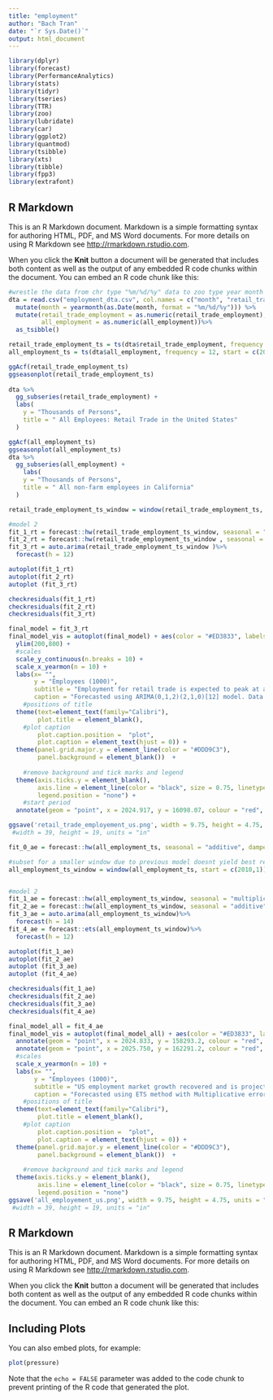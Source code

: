 ```yaml
---
title: "employment"
author: "Bach Tran"
date: "`r Sys.Date()`"
output: html_document
---
```


```r
library(dplyr)
library(forecast)
library(PerformanceAnalytics)
library(stats)
library(tidyr)
library(tseries) 
library(TTR)
library(zoo)
library(lubridate)
library(car) 
library(ggplot2)
library(quantmod)
library(tsibble)
library(xts)
library(tibble)
library(fpp3)
library(extrafont)

```

## R Markdown

This is an R Markdown document. Markdown is a simple formatting syntax for authoring HTML, PDF, and MS Word documents. For more details on using R Markdown see <http://rmarkdown.rstudio.com>.

When you click the **Knit** button a document will be generated that includes both content as well as the output of any embedded R code chunks within the document. You can embed an R code chunk like this:


```r
#wrestle the data from chr type "%m/%d/%y" data to zoo type year month 
dta = read.csv("employment_dta.csv", col.names = c("month", "retail_trade_employment", "all_employment")) %>%
  mutate(month = yearmonth(as.Date(month, format = "%m/%d/%y"))) %>%
  mutate(retail_trade_employment = as.numeric(retail_trade_employment),
         all_employment = as.numeric(all_employment))%>%
  as_tsibble()

retail_trade_employment_ts = ts(dta$retail_trade_employment, frequency = 12, start =c(2000,1))
all_employment_ts = ts(dta$all_employment, frequency = 12, start = c(2000,1))
```

```r
ggAcf(retail_trade_employment_ts)
ggseasonplot(retail_trade_employment_ts) 
 
dta %>% 
  gg_subseries(retail_trade_employment) +
  labs(
    y = "Thousands of Persons",
    title = " All Employees: Retail Trade in the United States"
  )

ggAcf(all_employment_ts)
ggseasonplot(all_employment_ts) 
dta %>%
  gg_subseries(all_employment) +
    labs(
    y = "Thousands of Persons",
    title = " All non-farm employees in California"
  ) 
```

```r
retail_trade_employment_ts_window = window(retail_trade_employment_ts, start = c(2010,1))

#model 2
fit_1_rt = forecast::hw(retail_trade_employment_ts_window, seasonal = "multiplicative", damped =T, h = 36)
fit_2_rt = forecast::hw(retail_trade_employment_ts_window , seasonal = "additive", damped = T, h = 36)
fit_3_rt = auto.arima(retail_trade_employment_ts_window )%>%
  forecast(h = 12)

autoplot(fit_1_rt)
autoplot(fit_2_rt)
autoplot (fit_3_rt)

checkresiduals(fit_1_rt)
checkresiduals(fit_2_rt)
checkresiduals(fit_3_rt)
```

```r
final_model = fit_3_rt
final_model_vis = autoplot(final_model) + aes(color = "#ED3833", labels = "Historical Data") +
  ylim(200,800) +
  #scales
  scale_y_continuous(n.breaks = 10) +
  scale_x_yearmon(n = 10) +
  labs(x= "", 
       y = "Employees (1000)", 
       subtitle = "Employment for retail trade is expected to peak at around 16.1 million employees each year.\nPositive trend and slightly less volatile seasonality as time progresses",
       caption = "Forecasted using ARIMA(0,1,2)(2,1,0)[12] model. Data Retreived from FRED (CEU4200000001) on Nov 01, 2024") +
    #positions of title
  theme(text=element_text(family="Calibri"),
        plot.title = element_blank(),
    #plot caption
        plot.caption.position =  "plot",
        plot.caption = element_text(hjust = 0)) +
  theme(panel.grid.major.y = element_line(color = "#DDD9C3"),
        panel.background = element_blank())  +
    
    #remove background and tick marks and legend
  theme(axis.ticks.y = element_blank(),
        axis.line = element_line(color = "black", size = 0.75, linetype = "solid"),
        legend.position = "none") +
    #start period
  annotate(geom = "point", x = 2024.917, y = 16098.07, colour = "red", size = 0.78)  

ggsave('retail_trade_employement_us.png', width = 9.75, height = 4.75, units = "in")
 #width = 39, height = 19, units = "in"
```
```r
fit_0_ae = forecast::hw(all_employment_ts, seasonal = "additive", damped = T, h = 14)

#subset for a smaller window due to previous model doesnt yield best result
all_employment_ts_window = window(all_employment_ts, start = c(2010,1))


#model 2
fit_1_ae = forecast::hw(all_employment_ts_window, seasonal = "multiplicative", damped =T, h = 14)
fit_2_ae = forecast::hw(all_employment_ts_window, seasonal = "additive", damped = T, h = 14)
fit_3_ae = auto.arima(all_employment_ts_window)%>%
  forecast(h = 14)
fit_4_ae = forecast::ets(all_employment_ts_window)%>%
  forecast(h = 12)

autoplot(fit_1_ae)
autoplot(fit_2_ae)
autoplot (fit_3_ae)
autoplot (fit_4_ae)

checkresiduals(fit_1_ae)
checkresiduals(fit_2_ae)
checkresiduals(fit_3_ae)
checkresiduals(fit_4_ae)
```
```r
final_model_all = fit_4_ae
final_model_vis = autoplot(final_model_all) + aes(color = "#ED3833", labels = "Historical Data") +
  annotate(geom = "point", x = 2024.833, y = 158293.2, colour = "red", size = 0.78)  +
  annotate(geom = "point", x = 2025.750, y = 162291.2, colour = "red", size = 0.78) +
  #scales
  scale_x_yearmon(n = 10) +
  labs(x= "", 
       y = "Employees (1000)", 
       subtitle = "US employment market growth recovered and is projected to continue its expansion.\nEmployment is forecasted to grow by 2% by 2025 Q4",
       caption = "Forecasted using ETS method with Multiplicative error, Additive trend and season. Data Retreived from FRED (PAYNSA) on Nov 01, 2024") +
    #positions of title
  theme(text=element_text(family="Calibri"),
        plot.title = element_blank(),
    #plot caption
        plot.caption.position =  "plot",
        plot.caption = element_text(hjust = 0)) +
  theme(panel.grid.major.y = element_line(color = "#DDD9C3"),
        panel.background = element_blank())  +
    
    #remove background and tick marks and legend
  theme(axis.ticks.y = element_blank(),
        axis.line = element_line(color = "black", size = 0.75, linetype = "solid"),
        legend.position = "none")
ggsave('all_employement_us.png', width = 9.75, height = 4.75, units = "in")
 #width = 39, height = 19, units = "in"
```
## R Markdown

This is an R Markdown document. Markdown is a simple formatting syntax for authoring HTML, PDF, and MS Word documents. For more details on using R Markdown see <http://rmarkdown.rstudio.com>.

When you click the **Knit** button a document will be generated that includes both content as well as the output of any embedded R code chunks within the document. You can embed an R code chunk like this:

## Including Plots

You can also embed plots, for example:

```r
plot(pressure)
```

Note that the `echo = FALSE` parameter was added to the code chunk to prevent printing of the R code that generated the plot.
